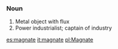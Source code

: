 ===Noun===
# Metal object with flux
# Power industrialist; captain of industry

[[es:magnate]]
[[it:magnate]]
[[pl:Magnate]]